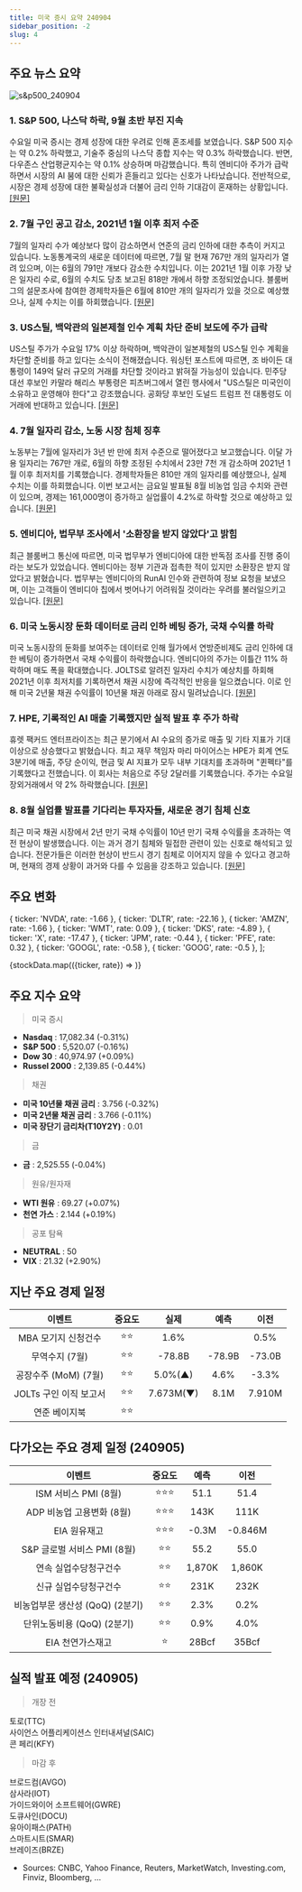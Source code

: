 ```yaml
---
title: 미국 증시 요약 240904
sidebar_position: -2
slug: 4
---
```


## 주요 뉴스 요약

![s&p500_240904](/map/240904.png)

### 1. **S&P 500, 나스닥 하락, 9월 초반 부진 지속**

수요일 미국 증시는 경제 성장에 대한 우려로 인해 혼조세를 보였습니다. S&P 500 지수는 약 0.2% 하락했고, 기술주 중심의 나스닥 종합 지수는 약 0.3% 하락했습니다. 반면, 다우존스 산업평균지수는 약 0.1% 상승하며 마감했습니다. 특히 엔비디아 주가가 급락하면서 시장의 AI 붐에 대한 신뢰가 흔들리고 있다는 신호가 나타났습니다. 전반적으로, 시장은 경제 성장에 대한 불확실성과 더불어 금리 인하 기대감이 혼재하는 상황입니다. [[원문]](https://finance.yahoo.com/news/stock-market-today-sp-500-nasdaq-slip-as-sluggish-start-to-september-continues-200356910.html)

### 2. **7월 구인 공고 감소, 2021년 1월 이후 최저 수준**

7월의 일자리 수가 예상보다 많이 감소하면서 연준의 금리 인하에 대한 추측이 커지고 있습니다. 노동통계국의 새로운 데이터에 따르면, 7월 말 현재 767만 개의 일자리가 열려 있으며, 이는 6월의 791만 개보다 감소한 수치입니다. 이는 2021년 1월 이후 가장 낮은 일자리 수로, 6월의 수치도 당초 보고된 818만 개에서 하향 조정되었습니다. 블룸버그의 설문조사에 참여한 경제학자들은 6월에 810만 개의 일자리가 있을 것으로 예상했으나, 실제 수치는 이를 하회했습니다. [[원문]](https://finance.yahoo.com/news/job-openings-fall-to-lowest-level-since-january-2021-142343052.html)

### 3. **US스틸, 백악관의 일본제철 인수 계획 차단 준비 보도에 주가 급락**

US스틸 주가가 수요일 17% 이상 하락하며, 백악관이 일본제철의 US스틸 인수 계획을 차단할 준비를 하고 있다는 소식이 전해졌습니다. 워싱턴 포스트에 따르면, 조 바이든 대통령이 149억 달러 규모의 거래를 차단할 것이라고 밝혀질 가능성이 있습니다. 민주당 대선 후보인 카말라 해리스 부통령은 피츠버그에서 열린 행사에서 "US스틸은 미국인이 소유하고 운영해야 한다"고 강조했습니다. 공화당 후보인 도널드 트럼프 전 대통령도 이 거래에 반대하고 있습니다. [[원문]](https://www.cnbc.com/2024/09/04/us-steel-shares-drop-more-than-15percent-on-report-white-house-preparing-to-block-nippon-steel-takeover.html)

### 4. **7월 일자리 감소, 노동 시장 침체 징후**

노동부는 7월에 일자리가 3년 반 만에 최저 수준으로 떨어졌다고 보고했습니다. 이달 가용 일자리는 767만 개로, 6월의 하향 조정된 수치에서 23만 7천 개 감소하며 2021년 1월 이후 최저치를 기록했습니다. 경제학자들은 810만 개의 일자리를 예상했으나, 실제 수치는 이를 하회했습니다. 이번 보고서는 금요일 발표될 8월 비농업 임금 수치와 관련이 있으며, 경제는 161,000명이 증가하고 실업률이 4.2%로 하락할 것으로 예상하고 있습니다. [[원문]](https://www.cnbc.com/2024/09/04/jolts-july-2024.html)

### 5. **엔비디아, 법무부 조사에서 '소환장을 받지 않았다'고 밝힘**

최근 블룸버그 통신에 따르면, 미국 법무부가 엔비디아에 대한 반독점 조사를 진행 중이라는 보도가 있었습니다. 엔비디아는 정부 기관과 접촉한 적이 있지만 소환장은 받지 않았다고 밝혔습니다. 법무부는 엔비디아의 RunAI 인수와 관련하여 정보 요청을 보냈으며, 이는 고객들이 엔비디아 칩에서 벗어나기 어려워질 것이라는 우려를 불러일으키고 있습니다. [[원문]](https://finance.yahoo.com/news/nvidia-says-not-subpoenaed-doj-204339129.html)

### 6. **미국 노동시장 둔화 데이터로 금리 인하 베팅 증가, 국채 수익률 하락**

미국 노동시장의 둔화를 보여주는 데이터로 인해 월가에서 연방준비제도 금리 인하에 대한 베팅이 증가하면서 국채 수익률이 하락했습니다. 엔비디아의 주가는 이틀간 11% 하락하며 매도 폭을 확대했습니다. JOLTS로 알려진 일자리 수치가 예상치를 하회해 2021년 이후 최저치를 기록하면서 채권 시장에 즉각적인 반응을 일으켰습니다. 이로 인해 미국 2년물 채권 수익률이 10년물 채권 아래로 잠시 밀려났습니다. [[원문]](https://www.bloomberg.com/news/articles/2024-09-03/stock-market-today-dow-s-p-live-updates?srnd=phx-markets&embedded-checkout=true)

### 7. **HPE, 기록적인 AI 매출 기록했지만 실적 발표 후 주가 하락**

휴렛 팩커드 엔터프라이즈는 최근 분기에서 AI 수요의 증가로 매출 및 기타 지표가 기대 이상으로 상승했다고 밝혔습니다. 최고 재무 책임자 마리 마이어스는 HPE가 회계 연도 3분기에 매출, 주당 순이익, 현금 및 AI 지표가 모두 내부 기대치를 초과하며 "퀸펙타"를 기록했다고 전했습니다. 이 회사는 처음으로 주당 2달러를 기록했습니다. 주가는 수요일 장외거래에서 약 2% 하락했습니다. [[원문]](https://www.marketwatch.com/story/hpe-posts-record-ai-revenue-but-stock-falls-after-earnings-6d733478?mod=home-page)

### 8. **8월 실업률 발표를 기다리는 투자자들, 새로운 경기 침체 신호**

최근 미국 채권 시장에서 2년 만기 국채 수익률이 10년 만기 국채 수익률을 초과하는 역전 현상이 발생했습니다. 이는 과거 경기 침체와 밀접한 관련이 있는 신호로 해석되고 있습니다. 전문가들은 이러한 현상이 반드시 경기 침체로 이어지지 않을 수 있다고 경고하며, 현재의 경제 상황이 과거와 다를 수 있음을 강조하고 있습니다. [[원문]](https://www.marketwatch.com/story/a-new-recession-warning-is-about-to-flash-as-investors-await-july-unemployment-report-098015df)

## 주요 변화

  { ticker: 'NVDA', rate: -1.66 },
  { ticker: 'DLTR', rate: -22.16 },
  { ticker: 'AMZN', rate: -1.66 },
  { ticker: 'WMT', rate: 0.09 },
  { ticker: 'DKS', rate: -4.89 },
  { ticker: 'X', rate: -17.47 },
  { ticker: 'JPM', rate: -0.44 },
  { ticker: 'PFE', rate: 0.32 },
  { ticker: 'GOOGL', rate: -0.58 },
  { ticker: 'GOOG', rate: -0.5 },
];

{stockData.map(({ticker, rate}) => <StockCardMini key={ticker} ticker={ticker} rate={rate}></StockCardMini>)}

## 주요 지수 요약

> 미국 증시

- **Nasdaq** : 17,082.34 (-0.31%)
- **S&P 500** : 5,520.07 (-0.16%)
- **Dow 30** : 40,974.97 (+0.09%)
- **Russel 2000** : 2,139.85 (-0.44%)

> 채권

- **미국 10년물 채권 금리** : 3.756 (-0.32%)
- **미국 2년물 채권 금리** : 3.766 (-0.11%)
- **미국 장단기 금리차(T10Y2Y)** : 0.01

> 금

- **금** : 2,525.55 (-0.04%)

> 원유/원자재

- **WTI 원유** : 69.27 (+0.07%)
- **천연 가스** : 2.144 (+0.19%)

> 공포 탐욕

- **NEUTRAL** : 50
- **VIX** : 21.32 (+2.90%)

## 지난 주요 경제 일정

|         이벤트         | 중요도 |   실제    |  예측  |  이전  |
| :--------------------: | :----: | :-------: | :----: | :----: |
|  MBA 모기지 신청건수   |  ⭐⭐  |   1.6%    |        |  0.5%  |
|     무역수지 (7월)     |  ⭐⭐  |  -78.8B   | -78.9B | -73.0B |
|  공장수주 (MoM) (7월)  |  ⭐⭐  |  5.0%(▲)  |  4.6%  | -3.3%  |
| JOLTs 구인 이직 보고서 |  ⭐⭐  | 7.673M(▼) |  8.1M  | 7.910M |
|     연준 베이지북      |  ⭐⭐  |           |        |        |

## 다가오는 주요 경제 일정 (240905)

|             이벤트              | 중요도 |  예측  |  이전   |
| :-----------------------------: | :----: | :----: | :-----: |
|      ISM 서비스 PMI (8월)       | ⭐⭐⭐ |  51.1  |  51.4   |
|    ADP 비농업 고용변화 (8월)    | ⭐⭐⭐ |  143K  |  111K   |
|          EIA 원유재고           | ⭐⭐⭐ | -0.3M  | -0.846M |
|   S&P 글로벌 서비스 PMI (8월)   |  ⭐⭐  |  55.2  |  55.0   |
|      연속 실업수당청구건수      |  ⭐⭐  | 1,870K | 1,860K  |
|      신규 실업수당청구건수      |  ⭐⭐  |  231K  |  232K   |
| 비농업부문 생산성 (QoQ) (2분기) |  ⭐⭐  |  2.3%  |  0.2%   |
|   단위노동비용 (QoQ) (2분기)    |  ⭐⭐  |  0.9%  |  4.0%   |
|        EIA 천연가스재고         |   ⭐   | 28Bcf  |  35Bcf  |

## 실적 발표 예정 (240905)

> 개장 전

토로(TTC)  
사이언스 어플리케이션스 인터내셔널(SAIC)  
콘 페리(KFY)

> 마감 후

브로드컴(AVGO)  
삼사라(IOT)  
가이드와이어 소프트웨어(GWRE)  
도큐사인(DOCU)  
유아이패스(PATH)  
스마트시트(SMAR)  
브레이즈(BRZE)

- Sources: CNBC, Yahoo Finance, Reuters, MarketWatch, Investing.com, Finviz, Bloomberg, ...
